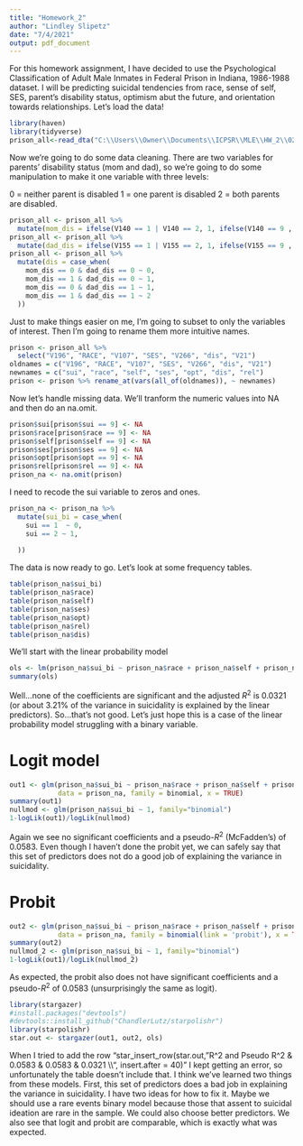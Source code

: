 ```yaml
---
title: "Homework_2"
author: "Lindley Slipetz"
date: "7/4/2021"
output: pdf_document
---
```


For this homework assignment, I have decided to use the Psychological Classification of Adult Male Inmates in Federal Prison in Indiana, 1986-1988 dataset. I will be predicting suicidal tendencies from race, sense of self, SES, parent's disability status, optimism abut the future, and orientation towards relationships. Let's load the data!

```r
library(haven)
library(tidyverse)
prison_all<-read_dta("C:\\Users\\Owner\\Documents\\ICPSR\\MLE\\HW_2\\02370-0001-Data.dta")
```

Now we're going to do some data cleaning. There are two variables for parents' disability status (mom and dad), so we're going to do some manipulation to make it one variable with three levels:

0 = neither parent is disabled
1 = one parent is disabled
2 = both parents are disabled.

```r
prison_all <- prison_all %>%
  mutate(mom_dis = ifelse(V140 == 1 | V140 == 2, 1, ifelse(V140 == 9 , NA, 0)))
prison_all <- prison_all %>%
  mutate(dad_dis = ifelse(V155 == 1 | V155 == 2, 1, ifelse(V155 == 9 , NA, 0)))
prison_all <- prison_all %>% 
  mutate(dis = case_when(
    mom_dis == 0 & dad_dis == 0 ~ 0,
    mom_dis == 1 & dad_dis == 0 ~ 1,
    mom_dis == 0 & dad_dis == 1 ~ 1,
    mom_dis == 1 & dad_dis == 1 ~ 2
  ))
```

Just to make things easier on me, I'm going to subset to only the variables of interest. Then I'm going to rename them more intuitive names.

```r
prison <- prison_all %>%
  select("V196", "RACE", "V107", "SES", "V266", "dis", "V21")
oldnames = c("V196", "RACE", "V107", "SES", "V266", "dis", "V21")
newnames = c("sui", "race", "self", "ses", "opt", "dis", "rel")
prison <- prison %>% rename_at(vars(all_of(oldnames)), ~ newnames)
```

Now let's handle missing data. We'll tranform the numeric values into NA and then do an na.omit.

```r
prison$sui[prison$sui == 9] <- NA
prison$race[prison$race == 9] <- NA
prison$self[prison$self == 9] <- NA
prison$ses[prison$ses == 9] <- NA
prison$opt[prison$opt == 9] <- NA
prison$rel[prison$rel == 9] <- NA
prison_na <- na.omit(prison)
```

I need to recode the sui variable to zeros and ones.

```r
prison_na <- prison_na %>% 
  mutate(sui_bi = case_when(
    sui == 1  ~ 0,
    sui == 2 ~ 1,
    
  ))
```

The data is now ready to go. Let's look at some frequency tables.

```r
table(prison_na$sui_bi)
table(prison_na$race)
table(prison_na$self)
table(prison_na$ses)
table(prison_na$opt)
table(prison_na$rel)
table(prison_na$dis)
```


We'll start with the linear probability model

```r
ols <- lm(prison_na$sui_bi ~ prison_na$race + prison_na$self + prison_na$ses + prison_na$opt + prison_na$rel +prison_na$dis)
summary(ols)
```

Well...none of the coefficients are significant and the adjusted $R^2$ is 0.0321 (or about 3.21% of the variance in suicidality is explained by the linear predictors). So...that's not good. Let's just hope this is a case of the linear probability model struggling with a binary variable.

# Logit model



```r
out1 <- glm(prison_na$sui_bi ~ prison_na$race + prison_na$self + prison_na$ses + prison_na$opt + prison_na$rel +prison_na$dis,
            data = prison_na, family = binomial, x = TRUE)
summary(out1)
nullmod <- glm(prison_na$sui_bi ~ 1, family="binomial")
1-logLik(out1)/logLik(nullmod)
```

Again we see no significant coefficients and a pseudo-$R^2$ (McFadden's) of 0.0583. Even though I haven't done the probit yet, we can safely say that this set of predictors does not do a good job of explaining the variance in suicidality.

# Probit

```r
out2 <- glm(prison_na$sui_bi ~ prison_na$race + prison_na$self + prison_na$ses + prison_na$opt + prison_na$rel +prison_na$dis,
            data = prison_na, family = binomial(link = 'probit'), x = TRUE)
summary(out2)
nullmod_2 <- glm(prison_na$sui_bi ~ 1, family="binomial")
1-logLik(out1)/logLik(nullmod_2)
```

As expected, the probit also does not have significant coefficients and a pseudo-$R^2$ of 0.0583 (unsurprisingly the same as logit).

```r
library(stargazer)
#install.packages("devtools")
#devtools::install_github("ChandlerLutz/starpolishr")
library(starpolishr)
star.out <- stargazer(out1, out2, ols)

```

When I tried to add the row "star_insert_row(star.out, "R^2 and Pseudo R^2 & 0.0583 & 0.0583 & 0.0321 \\\\", insert.after = 40)" I kept getting an error, so unfortunately the table doesn't include that. I think we've learned two things from these models. First, this set of predictors does a bad job in explaining the variance in suicidality. I have two ideas for how to fix it. Maybe we should use a rare events binary model because those that assent to suicidal ideation are rare in the sample. We could also choose better predictors. We also see that logit and probit are comparable, which is exactly what was expected.

                                                                                             


